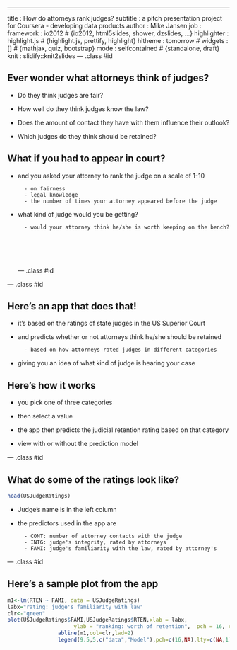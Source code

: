---
title       : How do attorneys rank judges?
subtitle    : a pitch presentation project for Coursera - developing data products
author      : Mike Jansen
job         : 
framework   : io2012        # {io2012, html5slides, shower, dzslides, ...}
highlighter : highlight.js  # {highlight.js, prettify, highlight}
hitheme     : tomorrow      # 
widgets     : []            # {mathjax, quiz, bootstrap}
mode        : selfcontained # {standalone, draft}
knit        : slidify::knit2slides
--- .class #id

<!-- https://datamj2.github.io/ddd_wk04_proj/#/ -->
<style>

<!-- /* line 183, ../scss/default.scss */ -->
slides > slide:not(.nobackground):after {
  font-size: 12pt;
  <!-- content: attr(data-slide-num) "/" attr(data-total-slides); -->
  content: attr(data-slide-num) "/";
  position: absolute;
  bottom: 20px;
  right: 60px;
  line-height: 1.9;
  color: darkred
}
</style>

## Ever wonder what attorneys think of judges?

- Do they think judges are fair?

- How well do they think judges know the law?

- Does the amount of contact they have with them influence their outlook?

- Which judges do they think should be retained?



## What if you had to appear in court?

- and you asked your attorney to rank the judge on a scale of 1-10

        - on fairness
        - legal knowledge
        - the number of times your attorney appeared before the judge


- what kind of judge would you be getting?

        - would your attorney think he/she is worth keeping on the bench?
<br>
<br>
<br>
<br>
--- .class #id

--- .class #id

## Here's an app that does that!

- it's based on the ratings of state judges in the US Superior Court

- and predicts whether or not attorneys think he/she should be retained

        - based on how attorneys rated judges in different categories
        
- giving you an idea of what kind of judge is hearing your case

## Here's how it works

 - you pick one of three categories
 
 - then select a value
 
 - the app then predicts the judicial retention rating based on that category
 
 - view with or without the prediction model

--- .class #id

## What do some of the ratings look like? 
```r
head(USJudgeRatings)
```

- Judge's name is in the left column

- the predictors used in the app are 

        - CONT: number of attorney contacts with the judge
        - INTG: judge's integrity, rated by attorneys
        - FAMI: judge's familiarity with the law, rated by attorney's

        


--- .class #id

## Here's a sample plot from the app
```r
m1<-lm(RTEN ~ FAMI, data = USJudgeRatings)
labx="rating: judge's familiarity with law"
clr<-"green"
plot(USJudgeRatings$FAMI,USJudgeRatings$RTEN,xlab = labx, 
                     ylab = "ranking: worth of retention",  pch = 16, col=clr,xlim = c(5.5, 10.5), ylim = c(4, 11)) 
                abline(m1,col=clr,lwd=2)
                legend(9.5,5,c("data","Model"),pch=c(16,NA),lty=c(NA,1),lwd=c(NA,2),col=c("green","green"))
```

